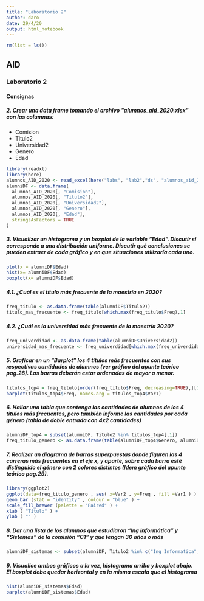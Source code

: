 ```yaml
---
title: "Laboratorio 2"
author: daro
date: 29/4/20
output: html_notebook
---
```

```r
rm(list = ls())
```

## AID
### Laboratorio 2
#### Consignas
##### 2. Crear una data frame tomando el archivo \"alumnos_aid_2020.xlsx\" con las columnas:
* Comision
* Titulo2
* Universidad2
* Genero
* Edad

```r
library(readxl)
library(here)
alumnos_AID_2020 <- read_excel(here("labs", "lab2","ds", "alumnos_aid_2020.xlsx"))
alumniDF <- data.frame(
  alumnos_AID_2020[, "Comision"],
  alumnos_AID_2020[, "Titulo2"],
  alumnos_AID_2020[, "Universidad2"],
  alumnos_AID_2020[, "Genero"],
  alumnos_AID_2020[, "Edad"],
  stringsAsFactors = TRUE
)
```

##### 3. Visualizar un histograma y un boxplot de la variable “Edad”. Discutir si corresponde a una distribución uniforme. Discutir qué conclusiones se pueden extraer de cada gráfico y en que situaciones utilizaría cada uno.

```r
plot(x = alumniDF$Edad)
hist(x= alumniDF$Edad)
boxplot(x= alumniDF$Edad)
```


##### 4.1. ¿Cuál es el título más frecuente de la maestría en 2020?

```r
freq_titulo <- as.data.frame(table(alumniDF$Titulo2))
titulo_mas_frecuente <- freq_titulo[which.max(freq_titulo$Freq),1]
```

##### 4.2. ¿Cuál es la universidad más frecuente de la maestría 2020?

```r
freq_univerdidad <- as.data.frame(table(alumniDF$Universidad2))
universidad_mas_frecuente <- freq_univerdidad[which.max(freq_univerdidad$Freq),1]
```

##### 5. Graficar en un “Barplot” los 4 títulos más frecuentes con sus respectivas cantidades de alumnos (ver gráfico del apunte teórico pag.28). Las barras deberán estar ordenadas de mayor a menor.

```r
titulos_top4 = freq_titulo[order(freq_titulo$Freq, decreasing=TRUE),][1:4,]
barplot(titulos_top4$Freq, names.arg = titulos_top4$Var1)
```

##### 6. Hallar una tabla que contenga las cantidades de alumnos de los 4 títulos más frecuentes, pero también informe las cantidades por cada género (tabla de doble entrada con 4x2 cantidades)

```r
alumniDF_top4 = subset(alumniDF, Titulo2 %in% titulos_top4[,1])
freq_titulo_genero <- as.data.frame(table(alumniDF_top4$Genero, alumniDF_top4$Titulo2))
```

##### 7. Realizar un diagrama de barras superpuestas donde figuren las 4 carreras más frecuentes en el eje x,  y aparte, sobre cada barra esté distinguido el género con 2 colores distintos (Idem gráfico del apunte teórico pag.29).

```r
library(ggplot2)
ggplot(data=freq_titulo_genero , aes( x=Var2 , y=Freq , fill =Var1 ) ) +
geom_bar (stat = "identity" , colour = "blue" ) +
scale_fill_brewer (palette = "Paired" ) +
xlab ( "Título" ) +
ylab ( "" )
```

##### 8. Dar una lista de los alumnos que estudiaron "Ing informática" y "Sistemas" de la comisión "C1" y que tengan 30 años o más

```r
alumniDF_sistemas <- subset(alumniDF, Titulo2 %in% c("Ing Informatica", "Sistemas") & Comision == 'C1' & Edad >= 30)
```

##### 9. Visualice ambos gráficos a la vez, histograma arriba y boxplot abajo. El boxplot debe quedar horizontal y en la misma escala que el histograma

```r
hist(alumniDF_sistemas$Edad)
barplot(alumniDF_sistemas$Edad)
```

